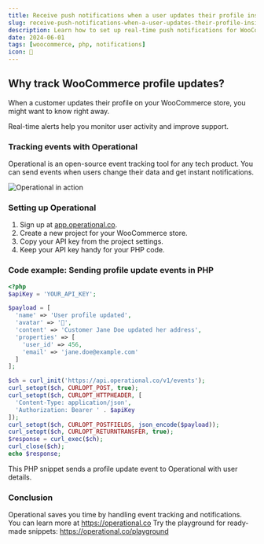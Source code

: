 ```yaml
---
title: Receive push notifications when a user updates their profile inside WooCommerce
slug: receive-push-notifications-when-a-user-updates-their-profile-inside-woocommerce
description: Learn how to set up real-time push notifications for WooCommerce user profile updates using Operational.
date: 2024-06-01
tags: [woocommerce, php, notifications]
icon: 🔔
---
```


## Why track WooCommerce profile updates?

When a customer updates their profile on your WooCommerce store, you might want to know right away.

Real-time alerts help you monitor user activity and improve support.

### Tracking events with Operational

Operational is an open-source event tracking tool for any tech product.
You can send events when users change their data and get instant notifications.

![Operational in action](https://operational.co/images/misc/ops-usage.jpg)

### Setting up Operational

1. Sign up at [app.operational.co](https://app.operational.co).
2. Create a new project for your WooCommerce store.
3. Copy your API key from the project settings.
4. Keep your API key handy for your PHP code.

### Code example: Sending profile update events in PHP

```php
<?php
$apiKey = 'YOUR_API_KEY';

$payload = [
  'name' => 'User profile updated',
  'avatar' => '🔔',
  'content' => 'Customer Jane Doe updated her address',
  'properties' => [
    'user_id' => 456,
    'email' => 'jane.doe@example.com'
  ]
];

$ch = curl_init('https://api.operational.co/v1/events');
curl_setopt($ch, CURLOPT_POST, true);
curl_setopt($ch, CURLOPT_HTTPHEADER, [
  'Content-Type: application/json',
  'Authorization: Bearer ' . $apiKey
]);
curl_setopt($ch, CURLOPT_POSTFIELDS, json_encode($payload));
curl_setopt($ch, CURLOPT_RETURNTRANSFER, true);
$response = curl_exec($ch);
curl_close($ch);
echo $response;
```

This PHP snippet sends a profile update event to Operational with user details.

### Conclusion

Operational saves you time by handling event tracking and notifications.
You can learn more at https://operational.co
Try the playground for ready-made snippets: https://operational.co/playground

